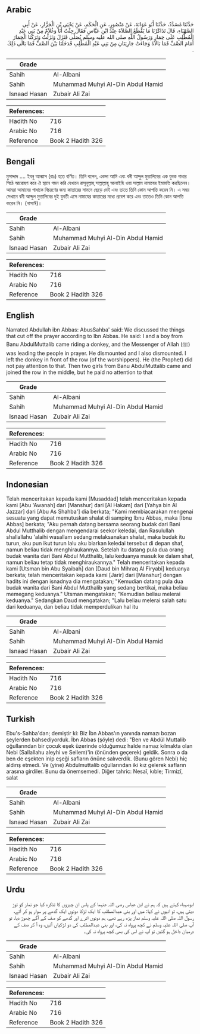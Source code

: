 ## Arabic


<div dir="rtl" lang="ar" style={{fontSize:'larger',backgroundColor:'#f8f9fa',padding:20}}>
حَدَّثَنَا مُسَدَّدٌ، حَدَّثَنَا أَبُو عَوَانَةَ، عَنْ مَنْصُورٍ، عَنِ الْحَكَمِ، عَنْ يَحْيَى بْنِ الْجَزَّارِ، عَنْ أَبِي الصَّهْبَاءِ، قَالَ تَذَاكَرْنَا مَا يَقْطَعُ الصَّلاَةَ عِنْدَ ابْنِ عَبَّاسٍ فَقَالَ جِئْتُ أَنَا وَغُلاَمٌ مِنْ بَنِي عَبْدِ الْمُطَّلِبِ عَلَى حِمَارٍ وَرَسُولُ اللَّهِ صلى الله عليه وسلم يُصَلِّي فَنَزَلَ وَنَزَلْتُ وَتَرَكْنَا الْحِمَارَ أَمَامَ الصَّفِّ فَمَا بَالاَهُ وَجَاءَتْ جَارِيَتَانِ مِنْ بَنِي عَبْدِ الْمُطَّلِبِ فَدَخَلَتَا بَيْنَ الصَّفِّ فَمَا بَالَى ذَلِكَ ‏.‏
</div>
<div style={{backgroundColor:'#f8f9fa',padding:20, marginBottom: 10}}><table> <thead> <tr> <th>Grade</th> <th></th> </tr> </thead> <tbody> <tr><td>Sahih</td><td>Al-Albani</td></tr><tr><td>Sahih</td><td>Muhammad Muhyi Al-Din Abdul Hamid</td></tr><tr><td>Isnaad Hasan</td><td>Zubair Ali Zai</td></tr></tbody></table><table> <thead> <tr> <th>References:</th> <th></th> </tr> </thead> <tbody><tr><td>Hadith No</td><td>716</td></tr><tr><td>Arabic No</td><td>716</td></tr><tr><td>Reference</td><td>Book 2 Hadith 326</td></tr></tbody></table></div>

## Bengali


<div dir="ltr" lang="bn" style={{fontSize:'larger',backgroundColor:'#f8f9fa',padding:20}}>
মুসাদ্দাদ .... ইবনু আব্বাস (রাঃ) হতে বর্ণিত। তিনি বলেন, একদা আমি এবং বনী আব্দুল মুত্তালিবের এক যুবক গাধার পিঠে আরোহণ করে ঐ স্থানে গমন করি যেখানে রাসূলুল্লাহ্ সাল্লাল্লাহু আলাইহি ওয়া সাল্লাম নামাযের ইমামতি করছিলেন। আমরা আমাদের গাধাকে বিচরণের জন্য কাতারের সামনে ছেড়ে দেই এবং তাতে তিনি কোন আপত্তি করেন নি। এ সময় সেখানে বনী আব্দুল মুত্তালিবের দুই যুবতী এসে নামাযের কাতারের মধ্যে প্রবেশ করে এবং তাতেও তিনি কোন আপত্তি করেন নি। (নাসাঈ)।
</div>
<div style={{backgroundColor:'#f8f9fa',padding:20, marginBottom: 10}}><table> <thead> <tr> <th>Grade</th> <th></th> </tr> </thead> <tbody> <tr><td>Sahih</td><td>Al-Albani</td></tr><tr><td>Sahih</td><td>Muhammad Muhyi Al-Din Abdul Hamid</td></tr><tr><td>Isnaad Hasan</td><td>Zubair Ali Zai</td></tr></tbody></table><table> <thead> <tr> <th>References:</th> <th></th> </tr> </thead> <tbody><tr><td>Hadith No</td><td>716</td></tr><tr><td>Arabic No</td><td>716</td></tr><tr><td>Reference</td><td>Book 2 Hadith 326</td></tr></tbody></table></div>

## English


<div dir="ltr" lang="en" style={{fontSize:'larger',backgroundColor:'#f8f9fa',padding:20}}>
Narrated Abdullah ibn Abbas: AbusSahba' said: We discussed the things that cut off the prayer according to Ibn Abbas. He said: I and a boy from Banu AbdulMuttalib came riding a donkey, and the Messenger of Allah (ﷺ) was leading the people in prayer. He dismounted and I also dismounted. I left the donkey in front of the row (of the worshippers). He (the Prophet) did not pay attention to that. Then two girls from Banu AbdulMuttalib came and joined the row in the middle, but he paid no attention to that
</div>
<div style={{backgroundColor:'#f8f9fa',padding:20, marginBottom: 10}}><table> <thead> <tr> <th>Grade</th> <th></th> </tr> </thead> <tbody> <tr><td>Sahih</td><td>Al-Albani</td></tr><tr><td>Sahih</td><td>Muhammad Muhyi Al-Din Abdul Hamid</td></tr><tr><td>Isnaad Hasan</td><td>Zubair Ali Zai</td></tr></tbody></table><table> <thead> <tr> <th>References:</th> <th></th> </tr> </thead> <tbody><tr><td>Hadith No</td><td>716</td></tr><tr><td>Arabic No</td><td>716</td></tr><tr><td>Reference</td><td>Book 2 Hadith 326</td></tr></tbody></table></div>

## Indonesian


<div dir="ltr" lang="id" style={{fontSize:'larger',backgroundColor:'#f8f9fa',padding:20}}>
Telah menceritakan kepada kami [Musaddad] telah menceritakan kepada kami [Abu 'Awanah] dari [Manshur] dari [Al Hakam] dari [Yahya bin Al Jazzar] dari [Abu As Shahba'] dia berkata; "Kami membiacarakan mengenai sesuatu yang dapat memutuskan shalat di samping Ibnu Abbas, maka [Ibnu Abbas] berkata; "Aku pernah datang bersama seorang budak dari Bani Abdul Mutthalib dengan mengendarai seekor keledai, dan Rasulullah shallallahu 'alaihi wasallam sedang melaksanakan shalat, maka budak itu turun, aku pun ikut turun lalu aku biarkan keledai tersebut di depan shaf, namun beliau tidak menghiraukannya. Setelah itu datang pula dua orang budak wanita dari Bani Abdul Mutthalib, lalu keduanya masuk ke dalam shaf, namun beliau tetap tidak menghiraukannya." Telah menceritakan kepada kami [Utsman bin Abu Syaibah] dan [Daud bin Mihraq Al Firyabi] keduanya berkata; telah menceritakan kepada kami [Jarir] dari [Manshur] dengan hadits ini dengan isnadnya dia mengatakan; "Kemudian datang pula dua budak wanita dari Bani Abdul Mutthalib yang sedang bertikai, maka beliau memegang keduanya." Utsman mengatakan; "Kemudian beliau melerai keduanya." Sedangkan Daud mengatakan; "Lalu beliau melerai salah satu dari keduanya, dan beliau tidak memperdulikan hal itu
</div>
<div style={{backgroundColor:'#f8f9fa',padding:20, marginBottom: 10}}><table> <thead> <tr> <th>Grade</th> <th></th> </tr> </thead> <tbody> <tr><td>Sahih</td><td>Al-Albani</td></tr><tr><td>Sahih</td><td>Muhammad Muhyi Al-Din Abdul Hamid</td></tr><tr><td>Isnaad Hasan</td><td>Zubair Ali Zai</td></tr></tbody></table><table> <thead> <tr> <th>References:</th> <th></th> </tr> </thead> <tbody><tr><td>Hadith No</td><td>716</td></tr><tr><td>Arabic No</td><td>716</td></tr><tr><td>Reference</td><td>Book 2 Hadith 326</td></tr></tbody></table></div>

## Turkish


<div dir="ltr" lang="tr" style={{fontSize:'larger',backgroundColor:'#f8f9fa',padding:20}}>
Ebu's-Sahba'dan; demiştir ki: Biz İbn Abbas'ın yanında namazı bozan şeylerden bahsediyorduk. İbn Abbas (şöyle) dedi: "Ben ve AbdüI Muttalib oğullarından bir çocuk eşek üzerinde olduğumuz halde namaz kılmakta olan Nebi (Sallallahu aleyhi ve Sellem)'in (önünden geçerek) geldik. Sonra o da ben de eşekten inip eşeği safların önüne salıverdik. (Bunu gören Nebi) hiç aldırış etmedi. Ve (yine) Abdulmuttalib oğullarından iki kız gelerek safların arasına girdiler. Bunu da önemsemedi. Diğer tahric: Nesaî, kıble; Tirmizî, salat
</div>
<div style={{backgroundColor:'#f8f9fa',padding:20, marginBottom: 10}}><table> <thead> <tr> <th>Grade</th> <th></th> </tr> </thead> <tbody> <tr><td>Sahih</td><td>Al-Albani</td></tr><tr><td>Sahih</td><td>Muhammad Muhyi Al-Din Abdul Hamid</td></tr><tr><td>Isnaad Hasan</td><td>Zubair Ali Zai</td></tr></tbody></table><table> <thead> <tr> <th>References:</th> <th></th> </tr> </thead> <tbody><tr><td>Hadith No</td><td>716</td></tr><tr><td>Arabic No</td><td>716</td></tr><tr><td>Reference</td><td>Book 2 Hadith 326</td></tr></tbody></table></div>

## Urdu


<div dir="rtl" lang="ur" style={{fontSize:'larger',backgroundColor:'#f8f9fa',padding:20}}>
ابوصہباء کہتے ہیں کہ ہم نے ابن عباس رضی اللہ عنہما کے پاس ان چیزوں کا تذکرہ کیا جو نماز کو توڑ دیتی ہیں، تو انہوں نے کہا: میں اور بنی عبدالمطلب کا ایک لڑکا دونوں ایک گدھے پر سوار ہو کر آئے، رسول اللہ صلی اللہ علیہ وسلم نماز پڑھ رہے تھے، ہم دونوں اترے اور گدھے کو صف کے آگے چھوڑ دیا، تو آپ صلی اللہ علیہ وسلم نے کچھ پرواہ نہ کی، اور بنی عبدالمطلب کی دو لڑکیاں آئیں، وہ آ کر صف کے درمیان داخل ہو گئیں تو آپ نے اس کی بھی کچھ پرواہ نہ کی۔
</div>
<div style={{backgroundColor:'#f8f9fa',padding:20, marginBottom: 10}}><table> <thead> <tr> <th>Grade</th> <th></th> </tr> </thead> <tbody> <tr><td>Sahih</td><td>Al-Albani</td></tr><tr><td>Sahih</td><td>Muhammad Muhyi Al-Din Abdul Hamid</td></tr><tr><td>Isnaad Hasan</td><td>Zubair Ali Zai</td></tr></tbody></table><table> <thead> <tr> <th>References:</th> <th></th> </tr> </thead> <tbody><tr><td>Hadith No</td><td>716</td></tr><tr><td>Arabic No</td><td>716</td></tr><tr><td>Reference</td><td>Book 2 Hadith 326</td></tr></tbody></table></div>